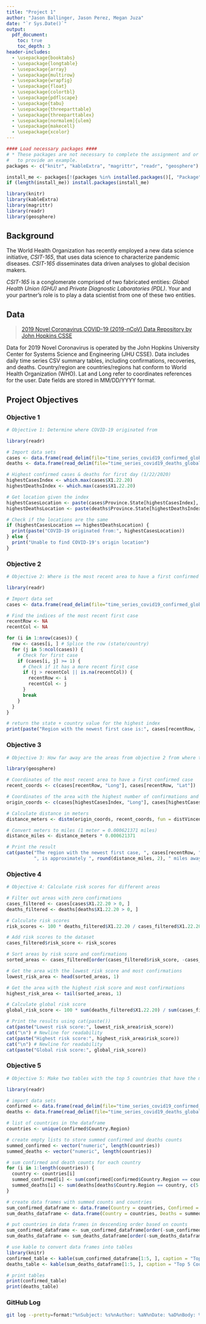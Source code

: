 ```yaml
---
title: "Project 1"
author: "Jason Ballinger, Jason Perez, Megan Juza"
date: "`r Sys.Date()`"
output: 
  pdf_document:
    toc: true
    toc_depth: 3
header-includes:
  - \usepackage{booktabs}
  - \usepackage{longtable}
  - \usepackage{array}
  - \usepackage{multirow}
  - \usepackage{wrapfig}
  - \usepackage{float}
  - \usepackage{colortbl}
  - \usepackage{pdflscape}
  - \usepackage{tabu}
  - \usepackage{threeparttable}
  - \usepackage{threeparttablex}
  - \usepackage[normalem]{ulem}
  - \usepackage{makecell}
  - \usepackage{xcolor}
---
```

```r

#### Load necessary packages ####
# * These packages are not necessary to complete the assignment and or only used 
#   to provide an example. 
packages <- c("knitr", "kableExtra", "magrittr", "readr", "geosphere")

install_me <- packages[!(packages %in% installed.packages()[, "Package"])]
if (length(install_me)) install.packages(install_me)

library(knitr)
library(kableExtra)
library(magrittr)
library(readr)
library(geosphere)
```

## Background
The World Health Organization has recently employed a new data science initiative, *CSIT-165*, that uses data science to characterize pandemic diseases. 
*CSIT-165* disseminates data driven analyses to global decision makers.

*CSIT-165* is a conglomerate comprised of two fabricated entities: *Global Health Union (GHU)* and *Private Diagnostic Laboratories (PDL)*. 
Your and your partner's role is to play a data scientist from one of these two entities.

## Data
> [2019 Novel Coronavirus COVID-19 (2019-nCoV) Data Repository by John Hopkins CSSE](https://github.com/CSSEGISandData/COVID-19/tree/master/csse_covid_19_data/csse_covid_19_time_series)

Data for 2019 Novel Coronavirus is operated by the John Hopkins University Center for Systems Science and Engineering (JHU CSSE).
Data includes daily time series CSV summary tables, including confirmations, recoveries, and deaths. 
Country/region are countries/regions hat conform to World Health Organization (WHO).
Lat and Long refer to coordinates references for the user. 
Date fields are stored in MM/DD/YYYY format.

## Project Objectives

### Objective 1
```r
# Objective 1: Determine where COVID-19 originated from

library(readr)

# Import data sets
cases <- data.frame(read_delim(file="time_series_covid19_confirmed_global.csv", delim=","))
deaths <- data.frame(read_delim(file="time_series_covid19_deaths_global.csv", delim=","))

# Highest confirmed cases & deaths for first day (1/22/2020)
highestCasesIndex <- which.max(cases$X1.22.20)
highestDeathsIndex <- which.max(cases$X1.22.20)

# Get location given the index
highestCasesLocation <- paste(cases$Province.State[highestCasesIndex], cases$Country.Region[highestCasesIndex])
highestDeathsLocation <- paste(deaths$Province.State[highestDeathsIndex], cases$Country.Region[highestDeathsIndex])

# Check if the locations are the same
if (highestCasesLocation == highestDeathsLocation) {
  print(paste("COVID-19 originated from:", highestCasesLocation))
} else {
  print("Unable to find COVID-19's origin location")
}
```

### Objective 2
```r
# Objective 2: Where is the most recent area to have a first confirmed case?

library(readr)

# Import data set
cases <- data.frame(read_delim(file="time_series_covid19_confirmed_global.csv", delim=","))

# Find the indices of the most recent first case
recentRow <- NA
recentCol <- NA

for (i in 1:nrow(cases)) {
  row <- cases[i, ] # Splice the row (state/country)
  for (j in 5:ncol(cases)) {
    # Check for first case
    if (cases[i, j] >= 1) {
      # Check if it has a more recent first case
      if (j > recentCol || is.na(recentCol)) { 
        recentRow <- i
        recentCol <- j
      }
      break
    }
  }
}

# return the state + country value for the highest index
print(paste("Region with the newest first case is:", cases[recentRow, 1], cases[recentRow, 2]))
```

### Objective 3
```r
# Objective 3: How far away are the areas from objective 2 from where the first confirmed case(s) occurred?

library(geosphere)

# Coordinates of the most recent area to have a first confirmed case
recent_coords <- c(cases[recentRow, "Long"], cases[recentRow, "Lat"])

# Coordinates of the area with the highest number of confirmations and deaths on the first recorded day
origin_coords <- c(cases[highestCasesIndex, "Long"], cases[highestCasesIndex, "Lat"])

# Calculate distance in meters
distance_meters <- distm(origin_coords, recent_coords, fun = distVincentyEllipsoid)

# Convert meters to miles (1 meter = 0.000621371 miles)
distance_miles <- distance_meters * 0.000621371

# Print the result
cat(paste("The region with the newest first case, ", cases[recentRow, "Province.State"], ", ", cases[recentRow, "Country.Region"],
          ", is approximately ", round(distance_miles, 2), " miles away from ", highestCasesLocation, ".", sep = ""))
```

### Objective 4
```r
# Objective 4: Calculate risk scores for different areas

# Filter out areas with zero confirmations
cases_filtered <- cases[cases$X1.22.20 > 0, ]
deaths_filtered <- deaths[deaths$X1.22.20 > 0, ]

# Calculate risk scores
risk_scores <- 100 * deaths_filtered$X1.22.20 / cases_filtered$X1.22.20

# Add risk scores to the dataset
cases_filtered$risk_score <- risk_scores

# Sort areas by risk score and confirmations
sorted_areas <- cases_filtered[order(cases_filtered$risk_score, -cases_filtered$X1.22.20), ]

# Get the area with the lowest risk score and most confirmations
lowest_risk_area <- head(sorted_areas, 1)

# Get the area with the highest risk score and most confirmations
highest_risk_area <- tail(sorted_areas, 1)

# Calculate global risk score
global_risk_score <- 100 * sum(deaths_filtered$X1.22.20) / sum(cases_filtered$X1.22.20)

# Print the results using cat(paste())
cat(paste("Lowest risk score:", lowest_risk_area$risk_score))
cat("\n") # Newline for readability
cat(paste("Highest risk score:", highest_risk_area$risk_score))
cat("\n") # Newline for readability
cat(paste("Global risk score:", global_risk_score))
```

### Objective 5
```r
# Objective 5: Make two tables with the top 5 countries that have the most COVID-19 related confirmations and and deaths

library(readr)

# import data sets
confirmed <- data.frame(read_delim(file="time_series_covid19_confirmed_global.csv", delim=","))
deaths <- data.frame(read_delim(file="time_series_covid19_deaths_global.csv", delim=","))

# list of countries in the dataframe
countries <- unique(confirmed$Country.Region)

# create empty lists to store summed confirmed and deaths counts
summed_confirmed <- vector("numeric", length(countries))
summed_deaths <- vector("numeric", length(countries))

# sum confirmed and death counts for each country
for (i in 1:length(countries)) {
  country <- countries[i]
  summed_confirmed[i] <- sum(confirmed[confirmed$Country.Region == country, c(5:length(confirmed))])
  summed_deaths[i] <- sum(deaths[deaths$Country.Region == country, c(5:length(deaths))])
}

# create data frames with summed counts and countries
sum_confirmed_dataframe <- data.frame(Country = countries, Confirmed = summed_confirmed)
sum_deaths_dataframe <- data.frame(Country = countries, Deaths = summed_deaths)

# put countries in data frames in descending order based on counts
sum_confirmed_dataframe <- sum_confirmed_dataframe[order(-sum_confirmed_dataframe$Confirmed), ]
sum_deaths_dataframe <- sum_deaths_dataframe[order(-sum_deaths_dataframe$Deaths), ]

# use kable to convert data frames into tables
library(knitr)
confirmed_table <- kable(sum_confirmed_dataframe[1:5, ], caption = "Top 5 Countries with the Most COVID-19 Confirmations", col.names = c("Country", "Confirmed"))
deaths_table <- kable(sum_deaths_dataframe[1:5, ], caption = "Top 5 Countries with the Most COVID-19 Deaths", col.names = c("Country", "Deaths"))

# print tables
print(confirmed_table)
print(deaths_table)
```

### GitHub Log
```bash
git log --pretty=format:"%nSubject: %s%nAuthor: %aN%nDate: %aD%nBody: %b"
```




